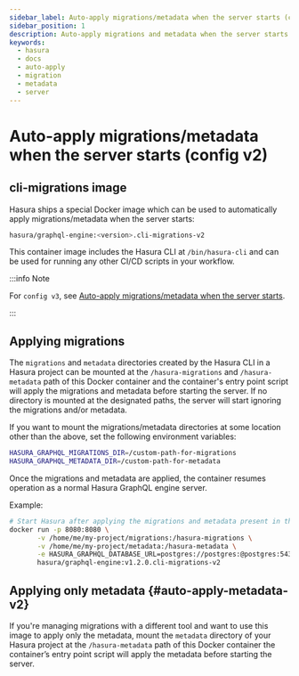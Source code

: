 ```yaml
---
sidebar_label: Auto-apply migrations/metadata when the server starts (config v2)
sidebar_position: 1
description: Auto-apply migrations and metadata when the server starts
keywords:
  - hasura
  - docs
  - auto-apply
  - migration
  - metadata
  - server
---
```


# Auto-apply migrations/metadata when the server starts (config v2)

## **cli-migrations** image

Hasura ships a special Docker image which can be used to automatically
apply migrations/metadata when the server starts:

```bash
hasura/graphql-engine:<version>.cli-migrations-v2
```

This container image includes the Hasura CLI at `/bin/hasura-cli` and
can be used for running any other CI/CD scripts in your workflow.

:::info Note

For `config v3`, see [Auto-apply migrations/metadata when the server starts](/migrations-metadata-seeds/auto-apply-migrations.mdx).

:::

## Applying migrations

The `migrations` and `metadata` directories created by the Hasura CLI in
a Hasura project can be mounted at the `/hasura-migrations` and
`/hasura-metadata` path of this Docker container and the container's
entry point script will apply the migrations and metadata before
starting the server. If no directory is mounted at the designated paths,
the server will start ignoring the migrations and/or metadata.

If you want to mount the migrations/metadata directories at some
location other than the above, set the following environment variables:

```bash
HASURA_GRAPHQL_MIGRATIONS_DIR=/custom-path-for-migrations
HASURA_GRAPHQL_METADATA_DIR=/custom-path-for-metadata
```

Once the migrations and metadata are applied, the container resumes
operation as a normal Hasura GraphQL engine server.

Example:

```bash
# Start Hasura after applying the migrations and metadata present in the Hasura project
docker run -p 8080:8080 \
       -v /home/me/my-project/migrations:/hasura-migrations \
       -v /home/me/my-project/metadata:/hasura-metadata \
       -e HASURA_GRAPHQL_DATABASE_URL=postgres://postgres:@postgres:5432/postgres \
       hasura/graphql-engine:v1.2.0.cli-migrations-v2
```

## Applying only metadata {#auto-apply-metadata-v2}

If you're managing migrations with a different tool and want to use this
image to apply only the metadata, mount the `metadata` directory of your
Hasura project at the `/hasura-metadata` path of this Docker container
the container’s entry point script will apply the metadata before
starting the server.
